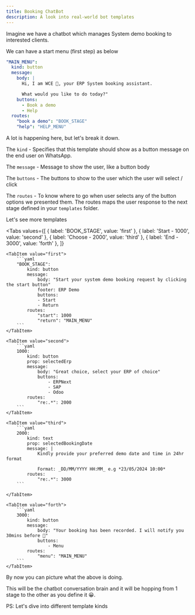 ```yaml
---
title: Booking ChatBot
description: A look into real-world bot templates
---
```


Imagine we have a chatbot which manages System demo booking to interested clients.

We can have a start menu (first step) as below

```yaml
"MAIN_MENU":
  kind: button
  message:
    body: |
      Hi, I am WCE 🤖, your ERP System booking assistant.

      What would you like to do today?"
    buttons:
      - Book a demo
      - Help
  routes:
    "book a demo": "BOOK_STAGE"
    "help": "HELP_MENU"
```

A lot is happening here, but let's break it down.

The `kind` - Specifies that this template should show as a button message on the end user on WhatsApp.

The `message` - Message to show the user, like a button body

The `buttons` - The buttons to show to the user which the user will select / click

The `routes` - To know where to go when user selects any of the button options we presented them.
The routes maps the user response to the next stage defined in your `templates` folder.

Let's see more templates

<Tabs
    values={[
        { label: 'BOOK_STAGE', value: 'first' },
        { label: 'Start - 1000', value: 'second' },
        { label: 'Choose - 2000', value: 'third' },
        { label: 'End - 3000', value: 'forth' },
    ]}
>
    <TabItem value="first">
        ```yaml
        "BOOK_STAGE":
            kind: button
            message:
                body: "Start your system demo booking request by clicking the start button"
                footer: ERP Demo
                buttons:
                - Start
                - Return
            routes:
                "start": 1000
                "return": "MAIN_MENU"
        ```
    </TabItem>

    <TabItem value="second">
        ```yaml
        1000:
            kind: button
            prop: selectedErp
            message:
                body: "Great choice, select your ERP of choice"
                buttons:
                    - ERPNext
                    - SAP
                    - Odoo
            routes:
                "re:.*": 2000
        ```
    </TabItem>

    <TabItem value="third">
        ```yaml
        2000:
            kind: text
            prop: selectedBookingDate
            message: |
                Kindly provide your preferred demo date and time in 24hr format

                Format: _DD/MM/YYYY HH:MM_ e.g *23/05/2024 10:00*
            routes:
                "re:.*": 3000
        ```

    </TabItem>

    <TabItem value="forth">
        ```yaml
        3000:
            kind: button
            message:
                body: "Your booking has been recorded. I will notify you 30mins before 🙂"
                buttons:
                    - Menu
            routes:
                "menu": "MAIN_MENU"
        ```
    </TabItem>

</Tabs>

By now you can picture what the above is doing.

This will be the chatbot conversation brain and it will be hopping from 1 stage to the other as you define it 😀.

PS: Let's dive into different template kinds
